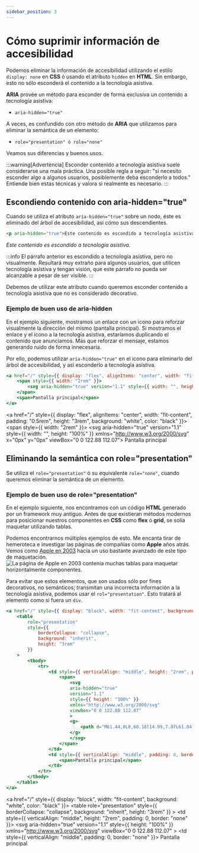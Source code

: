 ```yaml
---
sidebar_position: 3
---
```


# Cómo suprimir información de accesibilidad

Podemos eliminar la información de accesibilidad utilizando el estilo <code>display: none</code> en **CSS** ó usando el atributo <code>hidden</code> en **HTML**. 
Sin embargo, esto no sólo esconderá el contenido a la tecnología asistiva.

**ARIA** provée un método para esconder de forma exclusiva un contenido a tecnología asistiva:
- <code>aria-hidden="true"</code>

A veces, es confundido con otro método de **ARIA** que utilizamos para eliminar la semántica de un elemento:
- <code>role="presentation" ó role="none"</code>

Veamos sus diferencias y buenos usos.

:::warning[Advertencia]
Esconder contenido a tecnología asistiva suele considerarse una mala práctica. Una posible regla a seguir:
"si necesito esconder algo a algunos usuarios, posiblemente deba esconderlo a todos."
Entiende bien estas técnicas y valora si realmente es necesario.
:::

## Escondiendo contenido con aria-hidden="true"
Cuando se utiliza el atributo <code>aria-hidden="true"</code> sobre un nodo, éste es eliminado del
árbol de accesibilidad, así cómo sus descendientes.

```html
<p aria-hidden="true">Este contenido es escondido a tecnología asistiva.</p>
```

<em aria-hidden="true">Este contenido es escondido a tecnología asistiva.</em>

:::info
El párrafo anterior es escondido a tecnología asistiva, pero no visualmente. 
Resultará muy extraño para algunos usuarios, que utilicen tecnología asistiva y tengan visión, que
este párrafo no pueda ser alcanzable a pesar de ser visible.
:::

Debemos de utilizar este atributo cuando queremos esconder contenido a tecnología asistiva que 
no es considerado decorativo.

### Ejemplo de buen uso de aria-hidden
En el ejemplo siguiente, mostramos un enlace con un icono para reforzar visualmente la dirección del mismo 
(pantalla principal). Si mostramos el enlace y el icono a la tecnología asistiva, estaríamos duplicando el 
contenido que anunciamos. Más que reforzar el mensaje, estamos generando ruido de forma innecesaria.

Por ello, podemos utilizar <code>aria-hidden="true"</code> en el icono para eliminarlo del árbol de accesibilidad,
y así esconderlo a tecnología asistiva.


```jsx
<a href="/" style={{ display: "flex", alignItems: "center", width: "fit-content", padding: "0.5rem", height: "3rem", background: "white", color: "black" }}>
    <span style={{ width: "2rem" }}>
        <svg aria-hidden="true" version="1.1" style={{ width: "", height: "100%" }} xmlns="http://www.w3.org/2000/svg" x="0px" y="0px" viewBox="0 0 122.88 112.07"><g><path d="M61.44,0L0,60.18l14.99,7.87L61.04,19.7l46.85,48.36l14.99-7.87L61.44,0L61.44,0z M18.26,69.63L18.26,69.63 L61.5,26.38l43.11,43.25h0v0v42.43H73.12V82.09H49.49v29.97H18.26V69.63L18.26,69.63L18.26,69.63z"/></g></svg>
    </span>
    <span>Pantalla principal</span>
</a>
```

<a href="/" style={{ display: "flex", alignItems: "center", width: "fit-content", padding: "0.5rem", height: "3rem", background: "white", color: "black" }}>
    <span style={{ width: "2rem" }}>
        <svg aria-hidden="true" version="1.1" style={{ width: "", height: "100%" }} xmlns="http://www.w3.org/2000/svg" x="0px" y="0px" viewBox="0 0 122.88 112.07"><g><path d="M61.44,0L0,60.18l14.99,7.87L61.04,19.7l46.85,48.36l14.99-7.87L61.44,0L61.44,0z M18.26,69.63L18.26,69.63 L61.5,26.38l43.11,43.25h0v0v42.43H73.12V82.09H49.49v29.97H18.26V69.63L18.26,69.63L18.26,69.63z"/></g></svg>
    </span>
    <span>Pantalla principal</span>
</a>

## Eliminando la semántica con role="presentation"
Se utiliza el <code>role="presentation"</code> ó su equivalente <code>role="none"</code>, cuando queremos
eliminar la semántica de un elemento.

### Ejemplo de buen uso de role="presentation"
En el ejemplo siguiente, nos encontramos con un código **HTML** generado por un framework muy antiguo. Antes de que
existieran métodos modernos para posicionar nuestros componentes en **CSS** como **flex** ó **grid**, se solía maquetar
utilizando tablas.

Podemos encontrarnos múltiples ejemplos de esto. Me encanta tirar de hemeroteca e investigar las páginas de compañías como **Apple**
años atrás. Vemos como [Apple en 2003](https://web.archive.org/web/20021001072108/http://www.apple.com/) hacía un uso bastante avanzado de este tipo de maquetación.
![La página de Apple en 2003 contenía muchas tablas para maquetar horizontalmente componentes.](./assets/apple.png)

Para evitar que estos elementos, que son usados sólo por fines decorativos, no semánticos; transmitan una incorrecta información a la tecnología
asistiva, podemos usar el <code>rol="presentation"</code>. Esto tratará al elemento como si fuera un <code>div</code>.

```jsx
<a href="/" style={{ display: "block", width: "fit-content", background: "white", color: "black" }}>
    <table
        role="presentation"
        style={{
            borderCollapse: "collapse",
            background: "inherit",
            height: "3rem"
        }}
    >
        <tbody>
            <tr>
                <td style={{ verticalAlign: "middle", height: "2rem", padding: 0, border: "none" }}>
                    <span>
                        <svg
                        aria-hidden="true"
                        version="1.1"
                        style={{ height: "100%" }}
                        xmlns="http://www.w3.org/2000/svg"
                        viewBox="0 0 122.88 112.07"
                        >
                        <g>
                            <path d="M61.44,0L0,60.18l14.99,7.87L61.04,19.7l46.85,48.36l14.99-7.87L61.44,0L61.44,0z M18.26,69.63L18.26,69.63 L61.5,26.38l43.11,43.25h0v0v42.43H73.12V82.09H49.49v29.97H18.26V69.63L18.26,69.63L18.26,69.63z"/>
                        </g>
                        </svg>
                    </span>
                </td>
                <td style={{ verticalAlign: "middle", padding: 0, border: "none" }}>
                    <span>Pantalla principal</span>
                </td>
            </tr>
        </tbody>
    </table>
</a>
```

<a href="/" style={{ display: "block", width: "fit-content", background: "white", color: "black" }}>
    <table
        role="presentation"
        style={{
            borderCollapse: "collapse",
            background: "inherit",
            height: "3rem"
        }}
    >
        <tbody>
            <tr>
                <td style={{ verticalAlign: "middle", height: "2rem", padding: 0, border: "none" }}>
                    <span>
                        <svg
                        aria-hidden="true"
                        version="1.1"
                        style={{ height: "100%" }}
                        xmlns="http://www.w3.org/2000/svg"
                        viewBox="0 0 122.88 112.07"
                        >
                        <g>
                            <path d="M61.44,0L0,60.18l14.99,7.87L61.04,19.7l46.85,48.36l14.99-7.87L61.44,0L61.44,0z M18.26,69.63L18.26,69.63 L61.5,26.38l43.11,43.25h0v0v42.43H73.12V82.09H49.49v29.97H18.26V69.63L18.26,69.63L18.26,69.63z"/>
                        </g>
                        </svg>
                    </span>
                </td>
                <td style={{ verticalAlign: "middle", padding: 0, border: "none" }}>
                    <span>Pantalla principal</span>
                </td>
            </tr>
        </tbody>
    </table>
</a>



